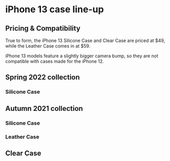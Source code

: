 
# iPhone 13 case line-up

## Pricing & Compatibility

True to form, the iPhone 13 Silicone Case and Clear Case are priced at \$49, while the Leather Case comes in at \$59.

iPhone 13 models feature a slightly bigger camera bump, so they are not compatible with cases made for the iPhone 12.

## Spring 2022 collection

### Silicone Case

<CaseTableTabs series="iPhone 13" season="Spring 2022" material="Silicone Case" />

## Autumn 2021 collection

### Silicone Case

<CaseTableTabs series="iPhone 13" season="Autumn 2021" material="Silicone Case" />

### Leather Case

<CaseTableTabs series="iPhone 13" season="Autumn 2021" material="Leather Case" />

## Clear Case

<CaseTableTabs series="iPhone 13" season="Autumn 2021" material="Clear Case" />